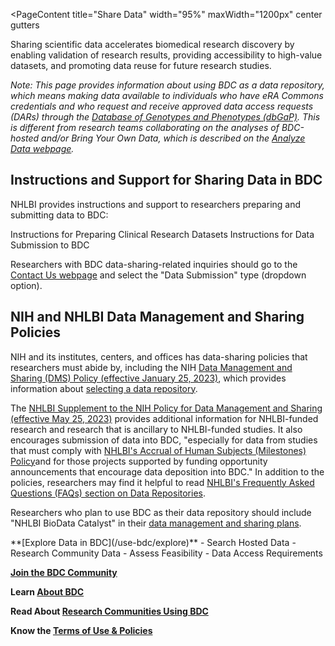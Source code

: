 
<PageContent 
  title="Share Data"
  width="95%" maxWidth="1200px" center gutters
>

Sharing scientific data accelerates biomedical research discovery by enabling validation of research results, providing accessibility to high-value datasets, and promoting data reuse for future research studies. 

_Note: This page provides information about using BDC as a data repository, which means making data available to individuals who have eRA Commons credentials and who request and receive approved data access requests (DARs) through the [Database of Genotypes and Phenotypes (dbGaP)](https://www.ncbi.nlm.nih.gov/gap/). This is different from research teams collaborating on the analyses of BDC-hosted and/or Bring Your Own Data, which is described on the [Analyze Data webpage](/use-bdc/analyze-data)._

## Instructions and Support for Sharing Data in BDC

NHLBI provides instructions and support to researchers preparing and submitting data to BDC:

<ButtonContainer>
  <ButtonLink href="https://www.nhlbi.nih.gov/grants-and-training/policies-and-guidelines/guidelines-for-preparing-clinical-study-data-sets-for-submission-to-the-nhlbi-data-repository" id="data-preparation">
    Instructions for Preparing Clinical Research Datasets
  </ButtonLink>
  <ButtonLink href="https://bdcatalyst.gitbook.io/biodata-catalyst-documentation/data-management/data-submission-instructions" id="data-submission">
    Instructions for Data Submission to BDC
  </ButtonLink>
</ButtonContainer>

Researchers with BDC data-sharing-related inquiries should go to the [Contact Us webpage](/help-and-support/contact-us) and select the "Data Submission" type (dropdown option).

## NIH and NHLBI Data Management and Sharing Policies

NIH and its institutes, centers, and offices has data-sharing policies that researchers must abide by, including the NIH [Data Management and Sharing (DMS) Policy (effective January 25, 2023)](https://sharing.nih.gov/data-management-and-sharing-policy/about-data-management-and-sharing-policies/data-management-and-sharing-policy-overview#after), which provides information about [selecting a data repository](https://sharing.nih.gov/data-management-and-sharing-policy/sharing-scientific-data/selecting-a-data-repository). 

The [NHLBI Supplement to the NIH Policy for Data Management and Sharing (effective May 25, 2023)](https://www.nhlbi.nih.gov/grants-and-training/policies-and-guidelines/nhlbi-policy-for-data-sharing) provides additional information for NHLBI-funded research and research that is ancillary to NHLBI-funded studies. It also encourages submission of data into BDC, "especially for data from studies that must comply with [NHLBI's Accrual of Human Subjects (Milestones) Policy](https://www.nhlbi.nih.gov/grants-and-training/policies-and-guidelines/accrual-of-human-subjects-milestones-policy)and for those projects supported by funding opportunity announcements that encourage data deposition into BDC." In addition to the policies, researchers may find it helpful to read [NHLBI's Frequently Asked Questions (FAQs) section on Data Repositories](https://www.nhlbi.nih.gov/grants-and-training/data-sharing-policy-faq-data-repositories).

Researchers who plan to use BDC as their data repository should include "NHLBI BioData Catalyst" in their [data management and sharing plans](https://sharing.nih.gov/data-management-and-sharing-policy/planning-and-budgeting-for-data-management-and-sharing/writing-a-data-management-and-sharing-plan#after).


<NextStepsCard>
  **[Explore Data in BDC](/use-bdc/explore)**
  - Search Hosted Data
  - Research Community Data
  - Assess Feasibility
  - Data Access Requirements

  **[Join the BDC Community](/join-bdc)**

  **Learn [About BDC](/about/overview)**

  **Read About [Research Communities Using BDC](/about/research-communities)**

  **Know the [Terms of Use & Policies](/user-resources/terms-of-use)**
</NextStepsCard>

</PageContent>